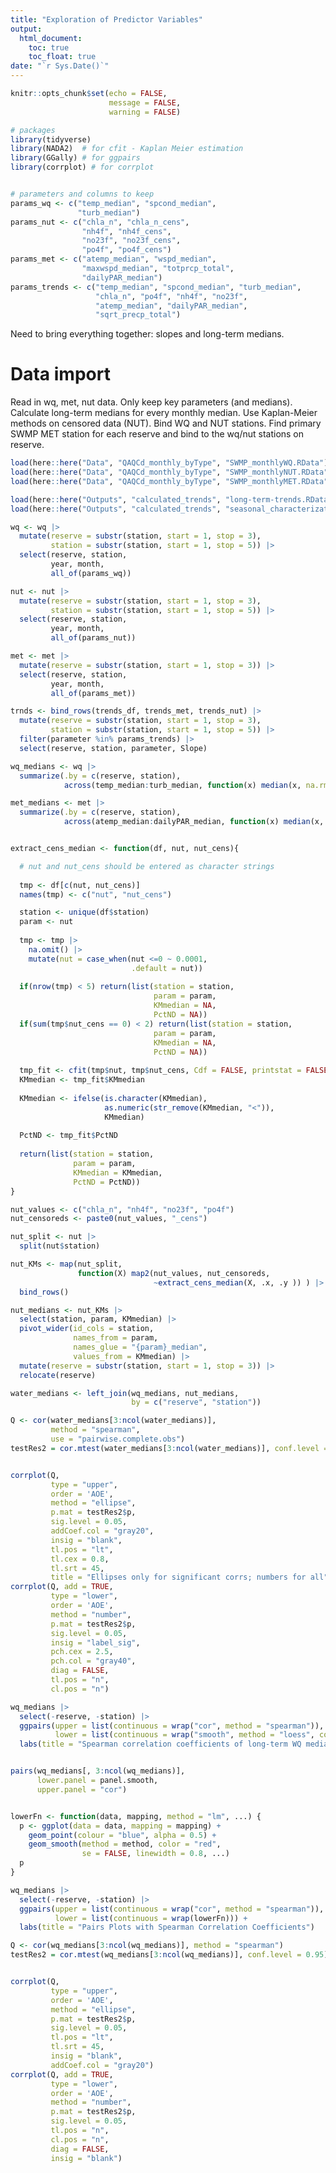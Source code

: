 ```yaml
---
title: "Exploration of Predictor Variables"
output: 
  html_document:
    toc: true
    toc_float: true
date: "`r Sys.Date()`"
---
```


```r
knitr::opts_chunk$set(echo = FALSE,
                      message = FALSE,
                      warning = FALSE)

# packages
library(tidyverse)
library(NADA2)  # for cfit - Kaplan Meier estimation
library(GGally) # for ggpairs
library(corrplot) # for corrplot


# parameters and columns to keep
params_wq <- c("temp_median", "spcond_median", 
               "turb_median")
params_nut <- c("chla_n", "chla_n_cens",
                "nh4f", "nh4f_cens",
                "no23f", "no23f_cens",
                "po4f", "po4f_cens")
params_met <- c("atemp_median", "wspd_median",
                "maxwspd_median", "totprcp_total",
                "dailyPAR_median")
params_trends <- c("temp_median", "spcond_median", "turb_median",
                   "chla_n", "po4f", "nh4f", "no23f",
                   "atemp_median", "dailyPAR_median",
                   "sqrt_precp_total")
```

Need to bring everything together: slopes and long-term medians.  

# Data import  

Read in wq, met, nut data. Only keep key parameters (and medians). Calculate long-term medians for every monthly median. Use Kaplan-Meier methods on censored data (NUT). Bind WQ and NUT stations. Find primary SWMP MET station for each reserve and bind to the wq/nut stations on reserve.  

```r
load(here::here("Data", "QAQCd_monthly_byType", "SWMP_monthlyWQ.RData"))
load(here::here("Data", "QAQCd_monthly_byType", "SWMP_monthlyNUT.RData"))  
load(here::here("Data", "QAQCd_monthly_byType", "SWMP_monthlyMET.RData")) 

load(here::here("Outputs", "calculated_trends", "long-term-trends.RData"))
load(here::here("Outputs", "calculated_trends", "seasonal_characterization.RData"))
```


```r
wq <- wq |> 
  mutate(reserve = substr(station, start = 1, stop = 3),
         station = substr(station, start = 1, stop = 5)) |> 
  select(reserve, station, 
         year, month,
         all_of(params_wq))

nut <- nut |> 
  mutate(reserve = substr(station, start = 1, stop = 3),
         station = substr(station, start = 1, stop = 5)) |> 
  select(reserve, station, 
         year, month,
         all_of(params_nut))  

met <- met |> 
  mutate(reserve = substr(station, start = 1, stop = 3)) |> 
  select(reserve, station, 
         year, month,
         all_of(params_met))

trnds <- bind_rows(trends_df, trends_met, trends_nut) |> 
  mutate(reserve = substr(station, start = 1, stop = 3),
         station = substr(station, start = 1, stop = 5)) |> 
  filter(parameter %in% params_trends) |> 
  select(reserve, station, parameter, Slope)
```


```r
wq_medians <- wq |> 
  summarize(.by = c(reserve, station),
            across(temp_median:turb_median, function(x) median(x, na.rm = TRUE)))

met_medians <- met |> 
  summarize(.by = c(reserve, station),
            across(atemp_median:dailyPAR_median, function(x) median(x, na.rm = TRUE)))


extract_cens_median <- function(df, nut, nut_cens){

  # nut and nut_cens should be entered as character strings
  
  tmp <- df[c(nut, nut_cens)]
  names(tmp) <- c("nut", "nut_cens")

  station <- unique(df$station)
  param <- nut
    
  tmp <- tmp |> 
    na.omit() |> 
    mutate(nut = case_when(nut <=0 ~ 0.0001,
                           .default = nut)) 
  
  if(nrow(tmp) < 5) return(list(station = station,
                                param = param,
                                KMmedian = NA,
                                PctND = NA))
  if(sum(tmp$nut_cens == 0) < 2) return(list(station = station,
                                param = param,
                                KMmedian = NA,
                                PctND = NA))
  
  tmp_fit <- cfit(tmp$nut, tmp$nut_cens, Cdf = FALSE, printstat = FALSE)
  KMmedian <- tmp_fit$KMmedian
  
  KMmedian <- ifelse(is.character(KMmedian),
                     as.numeric(str_remove(KMmedian, "<")),
                     KMmedian)
  
  PctND <- tmp_fit$PctND
  
  return(list(station = station,
              param = param,
              KMmedian = KMmedian,
              PctND = PctND))
}

nut_values <- c("chla_n", "nh4f", "no23f", "po4f")
nut_censoreds <- paste0(nut_values, "_cens")

nut_split <- nut |> 
  split(nut$station)

nut_KMs <- map(nut_split, 
               function(X) map2(nut_values, nut_censoreds,
                                ~extract_cens_median(X, .x, .y )) ) |> 
  bind_rows()

nut_medians <- nut_KMs |> 
  select(station, param, KMmedian) |>
  pivot_wider(id_cols = station,
              names_from = param,
              names_glue = "{param}_median",
              values_from = KMmedian) |> 
  mutate(reserve = substr(station, start = 1, stop = 3)) |> 
  relocate(reserve)
```

```r
water_medians <- left_join(wq_medians, nut_medians,
                           by = c("reserve", "station"))
```

```r
Q <- cor(water_medians[3:ncol(water_medians)], 
         method = "spearman",
         use = "pairwise.complete.obs")
testRes2 = cor.mtest(water_medians[3:ncol(water_medians)], conf.level = 0.95)


corrplot(Q, 
         type = "upper",
         order = 'AOE',
         method = "ellipse",
         p.mat = testRes2$p, 
         sig.level = 0.05,
         addCoef.col = "gray20",
         insig = "blank",
         tl.pos = "lt",
         tl.cex = 0.8,
         tl.srt = 45,
         title = "Ellipses only for significant corrs; numbers for all")
corrplot(Q, add = TRUE,
         type = "lower",
         order = 'AOE',
         method = "number",
         p.mat = testRes2$p, 
         sig.level = 0.05,
         insig = "label_sig",
         pch.cex = 2.5,
         pch.col = "gray40",
         diag = FALSE,
         tl.pos = "n",
         cl.pos = "n")

```







```r
wq_medians |> 
  select(-reserve, -station) |> 
  ggpairs(upper = list(continuous = wrap("cor", method = "spearman")),
          lower = list(continuous = wrap("smooth", method = "loess", col = "blue", alpha = 0.4))) +
  labs(title = "Spearman correlation coefficients of long-term WQ medians")


pairs(wq_medians[, 3:ncol(wq_medians)],
      lower.panel = panel.smooth,
      upper.panel = "cor")


lowerFn <- function(data, mapping, method = "lm", ...) {
  p <- ggplot(data = data, mapping = mapping) +
    geom_point(colour = "blue", alpha = 0.5) +
    geom_smooth(method = method, color = "red", 
                se = FALSE, linewidth = 0.8, ...)
  p
}

wq_medians |> 
  select(-reserve, -station) |> 
  ggpairs(upper = list(continuous = wrap("cor", method = "spearman")),
          lower = list(continuous = wrap(lowerFn))) +
  labs(title = "Pairs Plots with Spearman Correlation Coefficients")
```



```r
Q <- cor(wq_medians[3:ncol(wq_medians)], method = "spearman")
testRes2 = cor.mtest(wq_medians[3:ncol(wq_medians)], conf.level = 0.95)


corrplot(Q, 
         type = "upper",
         order = 'AOE',
         method = "ellipse",
         p.mat = testRes2$p, 
         sig.level = 0.05,
         tl.pos = "lt",
         tl.srt = 45,
         insig = "blank",
         addCoef.col = "gray20")
corrplot(Q, add = TRUE,
         type = "lower",
         order = 'AOE',
         method = "number",
         p.mat = testRes2$p, 
         sig.level = 0.05,
         tl.pos = "n",
         cl.pos = "n",
         diag = FALSE,
         insig = "blank")


```


